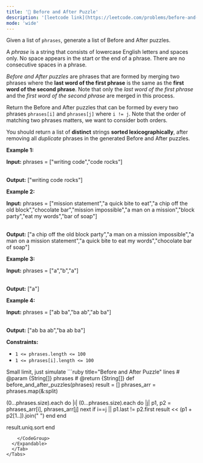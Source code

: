```yaml
---
title: '🧀 Before and After Puzzle'
description: '[leetcode link](https://leetcode.com/problems/before-and-after-puzzle/description/)'
mode: 'wide'
---
```

<Tabs>
  <Tab title="Question" icon="circle-question" iconType="regular">
    <Card>
      <p>Given a list of <code>phrases</code>, generate a list of&nbsp;Before and After puzzles.</p>  <p>A <em>phrase</em> is a string that consists of lowercase English letters and spaces only. No space appears in the start or the end of a phrase. There are&nbsp;no consecutive spaces&nbsp;in a phrase.</p>  <p><em>Before and After&nbsp;puzzles</em> are phrases that are formed by merging&nbsp;two phrases where the <strong>last&nbsp;word of the first&nbsp;phrase</strong> is the same as the <strong>first word of the second phrase</strong>. Note that only the <em>last word of the first phrase</em> and the <em>first word of the second phrase</em> are merged in this process.</p>  <p>Return the&nbsp;Before and After&nbsp;puzzles that can be formed by every two phrases&nbsp;<code>phrases[i]</code>&nbsp;and&nbsp;<code>phrases[j]</code>&nbsp;where&nbsp;<code>i != j</code>. Note that the order of matching two phrases matters, we want to consider both orders.</p>  <p>You should return a list of&nbsp;<strong>distinct</strong>&nbsp;strings <strong>sorted&nbsp;lexicographically</strong>, after removing all <em>duplicate</em> phrases in the generated Before and After puzzles.</p>   <p><strong class="example">Example 1:</strong></p>  <div class="example-block"> <p><strong>Input:</strong> <span class="example-io">phrases = [&quot;writing code&quot;,&quot;code rocks&quot;]</span></p>  <p><br/> <strong>Output:</strong> <span class="example-io">[&quot;writing code rocks&quot;]</span></p> </div>  <p><strong class="example">Example 2:</strong></p>  <div class="example-block"> <p><strong>Input:</strong> <span class="example-io">phrases = [&quot;mission statement&quot;,&quot;a quick bite to eat&quot;,&quot;a chip off the old block&quot;,&quot;chocolate bar&quot;,&quot;mission impossible&quot;,&quot;a man on a mission&quot;,&quot;block party&quot;,&quot;eat my words&quot;,&quot;bar of soap&quot;]</span></p>  <p><br/> <strong>Output:</strong> <span class="example-io">[&quot;a chip off the old block party&quot;,&quot;a man on a mission impossible&quot;,&quot;a man on a mission statement&quot;,&quot;a quick bite to eat my words&quot;,&quot;chocolate bar of soap&quot;]</span></p> </div>  <p><strong class="example">Example 3:</strong></p>  <div class="example-block"> <p><strong>Input:</strong> <span class="example-io">phrases = [&quot;a&quot;,&quot;b&quot;,&quot;a&quot;]</span></p>  <p><br/> <strong>Output:</strong> <span class="example-io">[&quot;a&quot;]</span></p> </div>  <p><strong class="example">Example 4:</strong></p>  <div class="example-block"> <p><strong>Input:</strong> <span class="example-io">phrases = [&quot;ab ba&quot;,&quot;ba ab&quot;,&quot;ab ba&quot;]</span></p>  <p><br/> <strong>Output:</strong> <span class="example-io">[&quot;ab ba ab&quot;,&quot;ba ab ba&quot;]</span></p> </div>   <p><strong>Constraints:</strong></p>  <ul>  <li><code>1 &lt;= phrases.length &lt;= 100</code></li>  <li><code>1 &lt;= phrases[i].length &lt;= 100</code></li> </ul> 
    </Card>
  </Tab>
  <Tab title="Solution" icon="lightbulb" iconType="regular" >
    <Card>
      Small limit, just simulate
    </Card>
  <Expandable title="code">
    <CodeGroup dropdown>
```ruby title="Before and After Puzzle" lines
# @param {String[]} phrases
# @return {String[]}
def before_and_after_puzzles(phrases)
  result = []
  phrases_arr = phrases.map(&:split)

  (0...phrases.size).each do |i|
    (0...phrases.size).each do |j|
      p1, p2 = phrases_arr[i], phrases_arr[j]
      next if i==j || p1.last != p2.first
      result << (p1 + p2[1..]).join(" ")
    end
  end
  
  result.uniq.sort
end
```
    </CodeGroup>
  </Expandable>
  </Tab>
</Tabs>